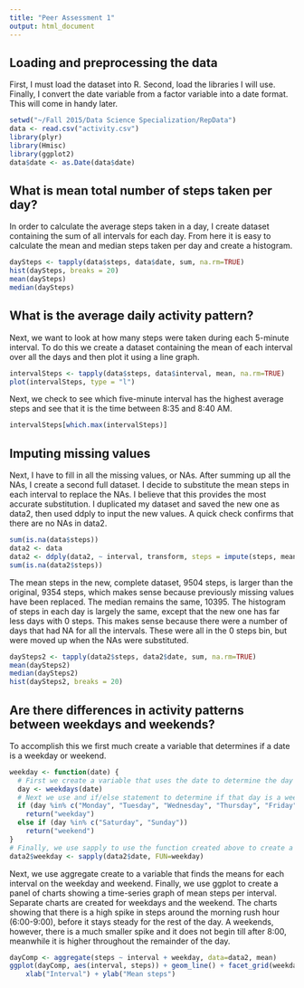 ```yaml
---
title: "Peer Assessment 1"
output: html_document
---
```

## Loading and preprocessing the data
First, I must load the dataset into R. Second, load the libraries I will use. Finally, I convert the date variable from a factor variable into a date format.  This will come in handy later.
``` R
setwd("~/Fall 2015/Data Science Specialization/RepData")
data <- read.csv("activity.csv")
library(plyr)
library(Hmisc)
library(ggplot2)
data$date <- as.Date(data$date)
```
## What is mean total number of steps taken per day?
In order to calculate the average steps taken in a day, I create dataset containing the sum of all intervals for each day.  From here it is easy to calculate the mean and median steps taken per day and create a histogram.
``` R
daySteps <- tapply(data$steps, data$date, sum, na.rm=TRUE)
hist(daySteps, breaks = 20)
mean(daySteps)
median(daySteps)
```
## What is the average daily activity pattern?
Next, we want to look at how many steps were taken during each 5-minute interval.  To do this we create a dataset containing the mean of each interval over all the days and then plot it using a line graph.
``` R
intervalSteps <- tapply(data$steps, data$interval, mean, na.rm=TRUE)
plot(intervalSteps, type = "l")
```
Next, we check to see which five-minute interval has the highest average steps and see that it is the time between 8:35 and 8:40 AM.
``` R
intervalSteps[which.max(intervalSteps)]
```
## Imputing missing values
Next, I have to fill in all the missing values, or NAs. After summing up all the NAs, I create a second full dataset.  I decide to substitute the mean steps in each interval to replace the NAs. I believe that this provides the most accurate substitution. I duplicated my dataset and saved the new one as data2, then used ddply to input the new values. A quick check confirms that there are no NAs in data2.
``` R
sum(is.na(data$steps))
data2 <- data
data2 <- ddply(data2, ~ interval, transform, steps = impute(steps, mean))
sum(is.na(data2$steps))
```
The mean steps in the new, complete dataset, 9504 steps, is larger than the original, 9354 steps, which makes sense because previously missing values have been replaced.  The median remains the same, 10395.  The histogram of steps in each day is largely the same, except that the new one has far less days with 0 steps.  This makes sense because there were a number of days that had NA for all the intervals.  These were all in the 0 steps bin, but were moved up when the NAs were substituted.
``` R
daySteps2 <- tapply(data2$steps, data2$date, sum, na.rm=TRUE)
mean(daySteps2)
median(daySteps2)
hist(daySteps2, breaks = 20)
```
## Are there differences in activity patterns between weekdays and weekends?
To accomplish this we first much create a variable that determines if a date is a weekday or weekend.
``` R
weekday <- function(date) {
  # First we create a variable that uses the date to determine the day of the week (remember we converted data$date into a data format earlier).
  day <- weekdays(date)
  # Next we use and if/else statement to determine if that day is a weekday or weekend and return the correct value.
  if (day %in% c("Monday", "Tuesday", "Wednesday", "Thursday", "Friday"))
    return("weekday")
  else if (day %in% c("Saturday", "Sunday"))
    return("weekend")
}
# Finally, we use sapply to use the function created above to create a new column in our dataset.
data2$weekday <- sapply(data2$date, FUN=weekday)
```
Next, we use aggregate create to a variable that finds the means for each interval on the weekday and weekend. Finally, we use ggplot to create a panel of charts showing a time-series graph of mean steps per interval.  Separate charts are created for weekdays and the weekend. The charts showing that there is a high spike in steps around the morning rush hour (6:00-9:00), before it stays steady for the rest of the day.  A weekends, however, there is a much smaller spike and it does not begin till after 8:00, meanwhile it is higher throughout the remainder of the day.
``` R
dayComp <- aggregate(steps ~ interval + weekday, data=data2, mean)
ggplot(dayComp, aes(interval, steps)) + geom_line() + facet_grid(weekday ~ .) +
    xlab("Interval") + ylab("Mean steps")
```